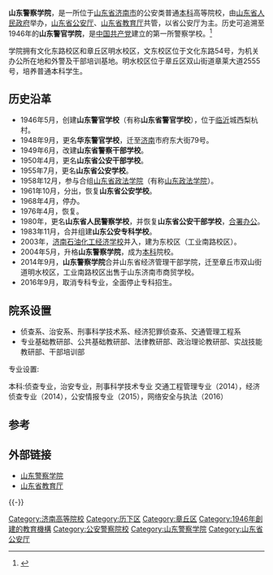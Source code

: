{{refimprove|time=2015-09-18T05:54:03+00:00}}
{{高校
|名称    =山东警察学院<br>山东省人民警察培训学院
|外文名  =Shandong Police College
|图像    = [[File:Shandong_Police_College_logo_2018.png|File:Shandong_Police_College_logo_2018.png]]
|图像说明=山东警察学院校徽
|校训    =
|建校    =1946年5月
|闭校    =
|类型    =公安高等院校
|书记    =[[韩锋|韩锋]]
|院长    =[[范华平|范华平]]
|教师    =
|职工    =
|学生    =3573人
|地址    =
{{CHN}}[[山东省|山东省]][[济南市|济南市]][[历下区|历下区]]文化东路54号（文东校区）
{{CHN}}[[山东省|山东省]][[济南市|济南市]][[章丘区|章丘区]]章莱大道2555号（明水校区）
|校园环境=
|面积    =1800亩
|代表色  =藏蓝
|隶属    =[[山东省人民政府|山东省人民政府]]
|邮编    =250014
|电话    =
|网站    =http://www.sdpc.edu.cn/
|标志    =
|脚注    =
}}

'''山东警察学院'''，是一所位于[[山东省|山东省]][[济南市|济南市]]的公安类普通[[本科|本科]]高等院校，由[[山东省人民政府|山东省人民政府]]举办，[[山东省公安厅|山东省公安厅]]、[[山东省教育厅|山东省教育厅]]共管，以省公安厅为主。历史可追溯至1946年的'''山东警官学院'''，是[[中国共产党|中国共产党]]建立的第一所警察学校。<ref>{{Cite web |url=http://www.sdpc.edu.cn/xyjj.asp |title=山东警察学院简介 |access-date=2011-04-04 |archive-url=https://web.archive.org/web/20110630030137/http://www.sdpc.edu.cn/xyjj.asp |archive-date=2011-06-30 |dead-url=yes }}</ref>

学院拥有文化东路校区和章丘区明水校区，文东校区位于文化东路54号，为机关办公所在地和外警及干部培训基地。明水校区位于章丘区双山街道章莱大道2555号，培养普通本科学生。

== 历史沿革 ==
* 1946年5月，创建'''山东警官学校'''（有称'''山东省警官学校'''），位于[[临沂|临沂]]城西梨杭村。
* 1948年9月，更名'''华东警官学校'''，迁至[[济南|济南]]市府东大街79号。
* 1949年6月，改建'''山东省警察干部学校'''。
*1950年4月，更名'''山东省公安干部学校'''。
* 1955年7月，更名'''山东省公安学校'''。 
* 1958年12月，参与合组[[山东省政法学院|山东省政法学院]]（有称[[山东政法学院|山东政法学院]]）。
* 1961年10月，分出，恢复'''山东省公安学校'''。
*1968年4月，停办。
*1976年4月，恢复。
* 1980年，更名'''山东省人民警察学校'''，并恢复'''山东省公安干部学校'''，[[合署办公|合署办公]]。
* 1983年11月，合并组建'''山东公安专科学校'''。
*2003年，[[济南石油化工经济学校|济南石油化工经济学校]]并入，建为东校区（工业南路校区）。
* 2004年5月，升格'''山东警察学院'''，成为[[本科|本科]]院校。
* 2014年9月，'''山东警察学院'''合并山东省经济管理干部学院，迁至章丘市双山街道明水校区，工业南路校区出售于山东济南市商贸学校。
* 2016年9月，取消专科专业，全面停止专科招生。

==院系设置==
*侦查系、治安系、刑事科学技术系、经济犯罪侦查系、交通管理工程系
*专业基础教研部、公共基础教研部、法律教研部、政治理论教研部、实战技能教研部、干部培训部

专业设置:

本科:侦查专业，治安专业，刑事科学技术专业
交通工程管理专业（2014），经济侦查专业（2014），公安情报专业（2015），网络安全与执法（2016）

==参考==
{{Reflist}}
==外部链接==
*[http://www.sdpc.edu.cn/ 山东警察学院] {{Wayback|url=http://www.sdpc.edu.cn/ |date=20100722002331 }}
*[https://web.archive.org/web/20070330055629/http://www.sdpec.edu.cn/sdedu_bkyx/sdedu_sdjc/default.htm 山东省教育厅]

{{-}}
{{公安院校}}
{{山东高等院校|nocat}}
{{济南高等院校|nocat}}

[[Category:济南高等院校|Category:济南高等院校]]
[[Category:历下区|Category:历下区]]
[[Category:章丘区|Category:章丘区]]
[[Category:1946年創建的教育機構|Category:1946年創建的教育機構]]
[[Category:公安警察院校|Category:公安警察院校]]
[[Category:山东警察学院|Category:山东警察学院]]
[[Category:山东省公安厅|Category:山东省公安厅]]